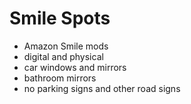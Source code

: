 # Smile Spots

- Amazon Smile mods
- digital and physical
- car windows and mirrors
- bathroom mirrors
- no parking signs and other road signs